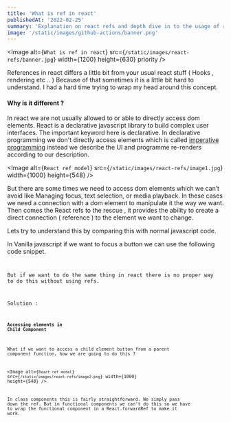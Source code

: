 ```yaml
---
title: 'What is ref in react'
publishedAt: '2022-02-25'
summary: 'Explanation on react refs and depth dive in to the usage of react refs'
image: '/static/images/github-actions/banner.png'
---
```


<Image
  alt={`What is ref in react`}
  src={`/static/images/react-refs/banner.jpg`}
  width={1200}
  height={630}
  priority
/>

References in react differs a little bit from your usual react stuff ( Hooks , rendering etc .. ) Because of that sometimes 
it is a little bit hard to understand. I had a hard time trying to wrap my head around this concept. 

#### Why is it different ? 

In react we are not usually allowed to or able to directly access dom elements. React is a declarative javascript
library to build complex user interfaces.  The important keyword here is declarative. In declarative programming we don't 
directly access elements which is called [imperative programming](https://stackoverflow.com/a/33656983) instead we describe 
the UI and programme re-renders according to our description.

<Image
  alt={`React ref model`}
  src={`/static/images/react-refs/image1.jpg`}
  width={1000}
  height={548}
/>

But there are some times we need to access dom elements which we can’t avoid like Managing focus, text selection, 
or media playback. In these cases we need a connection with a dom element to manipulate it the way we want. Then comes the 
React refs to the rescue , it provides the ability to create a direct connection ( reference ) to the element we want to change.


Lets try to understand this by comparing this with normal javascript code.

In Vanilla javascript if we want to focus a button we can use the following code snippet.
<code />


But if we  want to do the same thing in react there is no proper way to do this without using refs.

Solution : 
<code />

#### Accessing elements in Child Component


What if we want to access a child element button from a parent component function, how we are going to do this ?

<Image
  alt={`React ref model`}
  src={`/static/images/react-refs/image2.png`}
  width={1000}
  height={548}
/>

In class components this is fairly straightforward. We simply pass down the ref. But in functional components we can't do
this so we have to wrap the functional component in a React.forwardRef to make it work.  